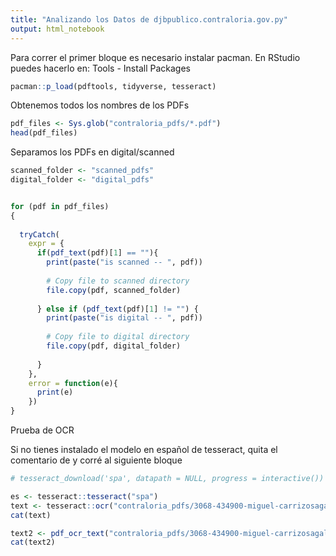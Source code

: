 ```yaml
---
title: "Analizando los Datos de djbpublico.contraloria.gov.py"
output: html_notebook
---
```


Para correr el primer bloque es necesario instalar pacman. En RStudio puedes hacerlo en: Tools - Install Packages

```r
pacman::p_load(pdftools, tidyverse, tesseract)
```

Obtenemos todos los nombres de los PDFs

```r
pdf_files <- Sys.glob("contraloria_pdfs/*.pdf")
head(pdf_files)
```
Separamos los PDFs en digital/scanned 

```r
scanned_folder <- "scanned_pdfs"
digital_folder <- "digital_pdfs"


for (pdf in pdf_files)
{
  
  tryCatch(
    expr = {
      if(pdf_text(pdf)[1] == ""){
        print(paste("is scanned -- ", pdf))
        
        # Copy file to scanned directory
        file.copy(pdf, scanned_folder)
        
      } else if (pdf_text(pdf)[1] != "") {
        print(paste("is digital -- ", pdf))
        
        # Copy file to digital directory
        file.copy(pdf, digital_folder)
        
      }
    },
    error = function(e){
      print(e)
    })
}
```

Prueba de OCR

Si no tienes instalado el modelo en español de tesseract, quita el comentario de y corré al siguiente bloque

```r
# tesseract_download('spa', datapath = NULL, progress = interactive())
```

```r
es <- tesseract::tesseract("spa")
text <- tesseract::ocr("contraloria_pdfs/3068-434900-miguel-carrizosagaliano-2009-1.pdf", engine = es)
cat(text)
```

```r
text2 <- pdf_ocr_text("contraloria_pdfs/3068-434900-miguel-carrizosagaliano-2009-1.pdf", language = "spa")
cat(text2)
```


